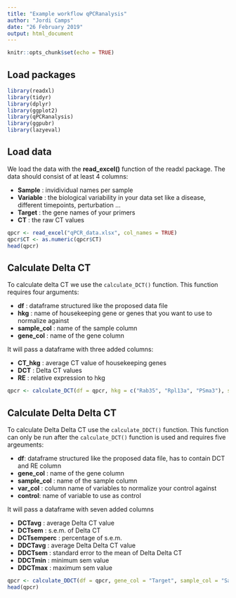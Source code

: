 ```yaml
---
title: "Example workflow qPCRanalysis"
author: "Jordi Camps"
date: "26 February 2019"
output: html_document
---
```


```r
knitr::opts_chunk$set(echo = TRUE)
```

## Load packages
```r
library(readxl)
library(tidyr)
library(dplyr)
library(ggplot2)
library(qPCRanalysis)
library(ggpubr)
library(lazyeval)
```

## Load data
We load the data with the **read_excel()** function of the readxl package. The data should consist of at least 4 columns:

* __Sample__ : invidividual names per sample
* __Variable__ : the biological variability in your data set like a disease, different timepoints, perturbation ...
* __Target__ : the gene names of your primers
* __CT__ : the raw CT values

```r
qpcr <- read_excel("qPCR_data.xlsx", col_names = TRUE)
qpcr$CT <- as.numeric(qpcr$CT)
head(qpcr)
```

## Calculate Delta CT
To calculate delta CT we use the `calculate_DCT()` function. This function requires four arguments:

* __df__ : dataframe structured like the proposed data file
* __hkg__ : name of housekeeping gene or genes that you want to use to normalize against
* __sample_col__ : name of the sample column
* __gene_col__ : name of the gene column

It will pass a dataframe with three added columns: 

* __CT_hkg__ : average CT value of housekeeping genes
* __DCT__ : Delta CT values
* __RE__ : relative expression to hkg

```r
qpcr <- calculate_DCT(df = qpcr, hkg = c("Rab35", "Rpl13a", "PSma3"), sample_col = "Sample", gene_col = "Target")
```

## Calculate Delta Delta CT
To calculate Delta Delta CT use the `calculate_DDCT()` function. This function  can only be run after the `calculate_DCT()` function is used and requires five argeuments:

* __df__: dataframe structured like the proposed data file, has to contain DCT and RE column
* __gene_col__ : name of the gene column
* __sample_col__ : name of the sample column
* __var_col__ : column name of variables to normalize your control against
* __control__: name of variable to use as control

It will pass a dataframe with seven added columns

* __DCTavg__ : average Delta CT value
* __DCTsem__ : s.e.m. of Delta CT
* __DCTsemperc__ : percentage of s.e.m.
* __DDCTavg__ : average Delta Delta CT value
* __DDCTsem__ : standard error to the mean of Delta Delta CT
* __DDCTmin__ : minimum sem value
* __DDCTmax__ : maximum sem value

```r
qpcr <- calculate_DDCT(df = qpcr, gene_col = "Target", sample_col = "Sample", var = "Genotype", control = "Healthy")
head(qpcr)
```


